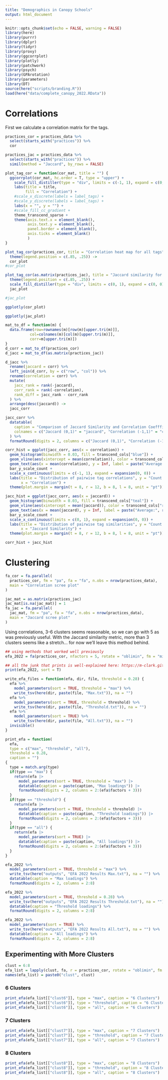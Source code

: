 ```yaml
---
title: "Demographics in Canopy Schools"
output: html_document
---
```


```r
knitr::opts_chunk$set(echo = FALSE, warning = FALSE)
library(here)
library(purrr)
library(dplyr)
library(tidyr)
library(proxy)
library(ggcorrplot)
library(plotly)
library(patchwork)
library(psych)
library(GPArotation)
library(parameters)
library(DT)
source(here("scripts/branding.R"))
load(here("data/complete_canopy_2022.RData"))
```

# Correlations

First we calculate a correlation matrix for the tags.

```r
practices_cor = practices_data %>%
  select(starts_with("practices")) %>%
  cor

practices_jac = practices_data %>%
  select(starts_with("practices")) %>%
  simil(method = "Jaccard", by_rows = FALSE)

plot_tag_cor = function(cor_mat, title = "") {
  ggcorrplot(cor_mat, hc.order = T, type = "upper") +
    scale_fill_distiller(type = "div", limits = c(-1, 1), expand = c(0, 0)) +
    labs(title = title,
         fill = "Correlation") +
    #scale_x_discrete(labels = label_tags) +
    #scale_y_discrete(labels = label_tags) +
    labs(x = "", y = "") + 
    #scale_fill_cc_gradient + 
    theme_transcend_sparse + 
    theme(axis.text.x = element_blank(), 
          axis.text.y = element_blank(),
          panel.border = element_blank(),
          axis.ticks = element_blank()
          )
}

plot_tag_cor(practices_cor, title = "Correlation heat map for all tags") +
  theme(legend.position = c(.85, .25)) -> 
  cor_plot
#cor_plot
```

```r
plot_tag_cor(as.matrix(practices_jac), title = "Jaccard similarity for all tags") +
  theme(legend.position = c(.85, .25)) + 
  scale_fill_distiller(type = "div", limits = c(0, 1), expand = c(0, 0)) ->
  jac_plot

#jac_plot
```



```r
ggplotly(cor_plot)
```

```r
ggplotly(jac_plot)
```

```r
mat_to_df = function(m) {
  data.frame(row=rownames(m)[row(m)[upper.tri(m)]], 
           col=colnames(m)[col(m)[upper.tri(m)]], 
           corr=m[upper.tri(m)])
}
d_corr = mat_to_df(practices_cor)
d_jacc = mat_to_df(as.matrix(practices_jac))

d_jacc %>%
  rename(jaccard = corr) %>%
  left_join(d_corr, by = c("row", "col")) %>%
  rename(correlation = corr) %>%
  mutate(
    jacc_rank = rank(-jaccard),
    corr_rank = rank(-correlation),
    rank_diff = jacc_rank - corr_rank
  ) %>% 
  arrange(desc(jaccard)) ->
  jacc_corr

jacc_corr %>% 
  datatable(
    caption = "Comparison of Jaccard Similarity and Correlation Coeffficients",
    colnames = c("Jaccard (0,1)" = "jaccard", "Correlation (-1,1)" = "correlation")
  ) %>%
  formatRound(digits = 2, columns = c("Jaccard (0,1)", "Correlation (-1,1)")) 
```


```r
corr_hist = ggplot(jacc_corr, aes(x = correlation)) +
  geom_histogram(binwidth = 0.03, fill = transcend_cols["blue"]) +
  geom_vline(aes(xintercept = mean(correlation)), color = transcend_cols["red"], size = 1) +
  geom_text(aes(x = mean(correlation), y = Inf, label = paste("Average:", round(mean(correlation), 2))), hjust = -.1, check_overlap = TRUE, vjust = 1.1, family = "Open Sans") + 
  bar_y_scale_count +
  scale_x_continuous(limits = c(-1, 1), expand = expansion(0, 0)) +
  labs(title = "Distribution of pairwise tag correlations", y = "Count of Tag Pairs",
       x = "Correlation") +
  theme(plot.margin = margin(t = 8, r = 12, b = 8, l = 8, unit = "pt"))

jacc_hist = ggplot(jacc_corr, aes(x = jaccard)) +
  geom_histogram(binwidth = 0.03, fill = transcend_cols["teal"]) +
  geom_vline(aes(xintercept = mean(jaccard)), color = transcend_cols["red"], size = 1) +
  geom_text(aes(x = mean(jaccard), y = Inf, label = paste("Average:", round(mean(jaccard), 2))), hjust = -.1, check_overlap = TRUE, vjust = 1.1, family = "Open Sans") + 
  bar_y_scale_count +
  scale_x_continuous(limits = c(0, 1), expand = expansion(0, 0)) +
  labs(title = "Distribution of pairwise tag similarities", y = "Count of Tag Pairs",
       x = "Jaccard Similarity") +
  theme(plot.margin = margin(t = 8, r = 12, b = 8, l = 8, unit = "pt"))

corr_hist + jacc_hist
```


# Clustering

```r
fa_cor = fa.parallel(
  practices_cor, fm = "pa", fa = "fa", n.obs = nrow(practices_data),
  main = "Correlation scree plot"
)
```

```r
jac_mat = as.matrix(practices_jac)
jac_mat[is.na(jac_mat)] = 1
fa_jac = fa.parallel(
  jac_mat, fm = "pa", fa = "fa", n.obs = nrow(practices_data),
  main = "Jaccard scree plot"
)
```

Using correlations, 3-6 clusters seems reasonable, so we can go with 5 as was previously useful.
With the Jaccard similarity metric, more than 3 clusters seems like a stretch... for now we'll
leave this method behind.


```r
## using methods that worked well previously
efa_2022 = fa(practices_cor, nfactors = 5, rotate = "oblimin", fm = "minres")

## all the junk that prints is well-explained here: https://m-clark.github.io/posts/2020-04-10-psych-explained/
print(efa_2022, sort = T)

write_efa_files = function(efa, dir, file, threshold = 0.28) {
  efa %>%
    model_parameters(sort = TRUE, threshold = "max") %>%
    write_tsv(here(dir, paste(file, "Max.txt")), na = "")
  efa %>%
    model_parameters(sort = TRUE, threshold = threshold) %>%
    write_tsv(here(dir, paste(file, "Threshold.txt")), na = "")
  efa %>%
    model_parameters(sort = TRUE) %>%
    write_tsv(here(dir, paste(file, "All.txt")), na = "")
  invisible()
}

print_efa = function(
  efa, 
  type = c("max", "threshold", "all"), 
  threshold = 0.28,
  caption = "")
{
  type = match.arg(type)
  if(type == "max") {
    return(efa |> 
      model_parameters(sort = TRUE, threshold = "max") |>
      datatable(caption = paste(caption, "Max loadings")) |>
      formatRound(digits = 2, columns = 2:(efa$factors + 3)))
  }
  if(type == "threshold") {
    return(efa |> 
      model_parameters(sort = TRUE, threshold = threshold) |>
      datatable(caption = paste(caption, "Threshold loadings")) |>
      formatRound(digits = 2, columns = 2:(efa$factors + 3)))
  }
  if(type == "all") {
    return(efa |> 
      model_parameters(sort = TRUE) |>
      datatable(caption = paste(caption, "All loadings")) |>
      formatRound(digits = 2, columns = 2:(efa$factors + 3)))
  }
}
```

```r
efa_2022 %>%
  model_parameters(sort = TRUE, threshold = "max") %>%
  write_tsv(here("outputs", "EFA 2022 Results Max.txt"), na = "") %>%
  datatable(caption = "Max loadings") %>%
  formatRound(digits = 2, columns = 2:8) 
```

```r
efa_2022 %>%
  model_parameters(sort = TRUE, threshold = 0.28) %>%
  write_tsv(here("outputs", "EFA 2022 Results Threshold.txt"), na = "") %>%
  datatable(caption = "Threshold loadings") %>%
  formatRound(digits = 2, columns = 2:8) 
```

```r
efa_2022 %>%
  model_parameters(sort = TRUE) %>%
  write_tsv(here("outputs", "EFA 2022 Results All.txt"), na = "") %>%
  datatable(caption = "All loadings") %>%
  formatRound(digits = 2, columns = 2:8) 
```

## Experimenting with More Clusters


```r
clust = 6:8
efa_list = lapply(clust, fa, r = practices_cor, rotate = "oblimin", fm = "minres")
names(efa_list) = paste0("clust", clust)

```

### 6 Clusters
```r
print_efa(efa_list[["clust6"]], type = "max", caption = "6 Clusters")
print_efa(efa_list[["clust6"]], type = "threshold", caption = "6 Clusters")
print_efa(efa_list[["clust6"]], type = "all", caption = "6 Clusters")

```



### 7 Clusters
```r
print_efa(efa_list[["clust7"]], type = "max", caption = "7 Clusters")
print_efa(efa_list[["clust7"]], type = "threshold", caption = "7 Clusters")
print_efa(efa_list[["clust7"]], type = "all", caption = "7 Clusters")

```


### 8 Clusters
```r
print_efa(efa_list[["clust8"]], type = "max", caption = "8 Clusters")
print_efa(efa_list[["clust8"]], type = "threshold", caption = "8 Clusters")
print_efa(efa_list[["clust8"]], type = "all", caption = "8 Clusters")

```

